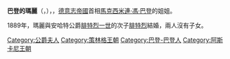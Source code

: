 {{Otheruses|巴登的瑪麗}}
{{Multiple issues|
{{Expand language|1=en|time=2021-02-28T14:17:11+00:00}}
{{Unreferenced|time=2021-02-28T14:17:11+00:00}}
}}
{{Infobox noble
| name        = 巴登的瑪麗
| title       = 安哈特公爵夫人
| image       = Sophie Marie Luise Amalie, Prinzessin von Baden.jpg
| birth_date  = {{birth date|1865|07|26|df=y}}
| birth_place = [[巴登-巴登|巴登-巴登]]
| death_date  = {{death date and age|1939|11|29|1865|07|26|df=y}}
| death_place = 巴登-巴登
| noble family= [[巴登家族|巴登家族]]
| father      = [[巴登的威廉_(1829-1897)|巴登的威廉王子]]
| mother      = [[瑪麗亞·瑪希米蓮諾娃|瑪麗亞·瑪希米蓮諾娃]]
}}
'''巴登的瑪麗'''（{{lang-de|Marie von Baden}}，{{bd|1865年|7月26日|1939年|11月29日}}），{{le|安哈特公爵夫人|List of consorts of Anhalt}}，[[德意志帝國|德意志帝國]]首相[[馬克西米連·馮·巴登|馬克西米連·馮·巴登]]的姐姐。

1889年，瑪麗與安哈特公爵[[弗里德里希一世_(安哈尔特)|腓特烈一世]]的次子[[弗里德里希二世_(安哈尔特)|腓特烈]]結婚，兩人沒有子女。

[[Category:公爵夫人|Category:公爵夫人]]
[[Category:策林格王朝|Category:策林格王朝]]
[[Category:巴登-巴登人|Category:巴登-巴登人]]
[[Category:阿斯卡尼王朝|Category:阿斯卡尼王朝]]